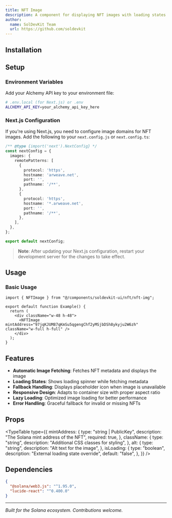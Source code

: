 ```yaml
---
title: NFT Image
description: A component for displaying NFT images with loading states and fallback handling.
author:
  name: SolDevKit Team
  url: https://github.com/soldevkit
---
```


<ComponentPreview name="nft-img-demo" />

## Installation

<ComponentInstallation name="nft-img" />

## Setup

### Environment Variables

Add your Alchemy API key to your environment file:

```bash
# .env.local (for Next.js) or .env
ALCHEMY_API_KEY=your_alchemy_api_key_here
```

### Next.js Configuration

If you're using Next.js, you need to configure image domains for NFT images. Add the following to your `next.config.js` or `next.config.ts`:

```typescript
/** @type {import('next').NextConfig} */
const nextConfig = {
  images: {
    remotePatterns: [
      {
        protocol: 'https',
        hostname: 'arweave.net',
        port: '',
        pathname: '/**',
      },
      {
        protocol: 'https',
        hostname: '*.arweave.net',
        port: '',
        pathname: '/**',
      },
    ],
  },
};

export default nextConfig;
```

> **Note**: After updating your Next.js configuration, restart your development server for the changes to take effect.

## Usage

### Basic Usage

```tsx
import { NFTImage } from "@/components/soldevkit-ui/nft/nft-img";

export default function Example() {
  return (
    <div className="w-48 h-48">
      <NFTImage mintAddress="97jqKJUM87qKmSu5qgengChf2yMSjbDSh8ykyju2W6zh" className="w-full h-full" />
    </div>
  );
}
```

## Features

- **Automatic Image Fetching**: Fetches NFT metadata and displays the image
- **Loading States**: Shows loading spinner while fetching metadata
- **Fallback Handling**: Displays placeholder icon when image is unavailable
- **Responsive Design**: Adapts to container size with proper aspect ratio
- **Lazy Loading**: Optimized image loading for better performance
- **Error Handling**: Graceful fallback for invalid or missing NFTs

## Props

<TypeTable
  type={{
    mintAddress: {
      type: "string | PublicKey",
      description: "The Solana mint address of the NFT",
      required: true,
    },
    className: {
      type: "string",
      description: "Additional CSS classes for styling",
    },
    alt: {
      type: "string",
      description: "Alt text for the image",
    },
    isLoading: {
      type: "boolean",
      description: "External loading state override",
      default: "false",
    },
  }}
/>

## Dependencies

```json
{
  "@solana/web3.js": "^1.95.0",
  "lucide-react": "^0.400.0"
}
```

---

_Built for the Solana ecosystem. Contributions welcome._
